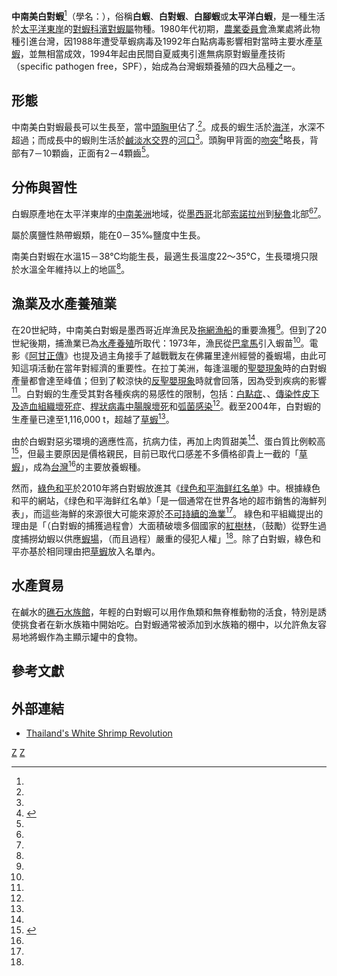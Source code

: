 {{noteTA
|1=zh-cn:厄尔尼诺;zh-hk:厄爾尼諾;zh-tw:聖嬰;
}}
{{Speciesbox
| taxon = Litopenaeus vannamei
| image = Litopenaeus vannamei specimen.jpg
| image_caption = 
| authority = (Boone, 1931) <ref>{{ITIS |id=551682 |taxon=''Litopenaeus vannamei'' (Boone, 1931) |accessdate=2011-06-08}}</ref>
| synonyms = 
*''Penaeus vannamei'' <small>Boone, 1931</small>（原來組合）
}}
'''中南美白對蝦'''<ref name=cyc />（學名：{{lang|la|'''''Litopenaeus vannamei'''''}}），俗稱'''白蝦'''、'''白對蝦'''、'''白腳蝦'''或'''太平洋白蝦'''，是一種生活於[[太平洋東岸|太平洋東岸]]的[[對蝦科|對蝦科]][[濱對蝦屬|濱對蝦屬]]物種。1980年代初期，[[行政院農業委員會|農業委員會]]漁業處將此物種引進台灣，因1988年遭受草蝦病毒及1992年白點病毒影響相對當時主要水產[[草蝦|草蝦]]，並無相當成效，1994年起由民間自夏威夷引進無病原對蝦量產技術（specific pathogen free，SPF），始成為台灣蝦類養殖的四大品種之一。

==形態==
中南美白對蝦最長可以生長至{{convert|23|cm}}，當中[[頭胸甲|頭胸甲]]佔了{{convert|9|cm|abbr=on}}.<ref name="FAO"/>。成長的蝦生活於[[海洋|海洋]]，水深不超過{{convert|72|m}}；而成長中的蝦則生活於[[鹹淡水交界|鹹淡水交界]]的[[河口|河口]]<ref name="FAO"/>。頭胸甲背面的[[吻突|吻突]]<ref>{{cite web |author=[[龍德屏|龍德屏]] |url=http://lungtp.com/animalia/c_deggecc.html |title=蝦的外形 |work=龍德屏老師個人網頁 |accessdate=2016-11-14 |date=2012-12-23 |language=zh-hant |archive-date=2020-11-29 |archive-url=https://web.archive.org/web/20201129004228/http://lungtp.com/animalia/c_deggecc.html |dead-url=no }}</ref>略長，背部有7－10顆齒，正面有2－4顆齒<ref name="FAO"/>。

==分佈與習性==
白蝦原產地在太平洋東岸的[[中美洲|中]][[南美洲|南美洲]]地域，從[[墨西哥|墨西哥]]北部[[索諾拉州|索諾拉州]]到[[秘魯|秘魯]]北部<ref name=cyc /><ref name="FAO" />。

屬於廣鹽性熱帶蝦類，能在0－35‰鹽度中生長。

南美白對蝦在水溫15－38℃均能生長，最適生長溫度22～35℃，生長環境只限於水溫全年維持{{convert|20|C|F}}以上的地區<ref name="CASIP"/>。

==漁業及水產養殖業==
在20世紀時，中南美白對蝦是墨西哥近岸漁民及[[拖網漁船|拖網漁船]]的重要漁獲<ref name="FAO"/>。但到了20世紀後期，捕漁業已為[[水產養殖業|水產養殖]]所取代：1973年，漁民從[[巴拿馬|巴拿馬]]引入蝦苗<ref name="CASIP" />。電影《[[阿甘正傳|阿甘正傳]]》也提及過主角接手了越戰戰友在佛羅里達州經營的養蝦場，由此可知這項活動在當年對經濟的重要性。在拉丁美洲，每逢溫暖的[[聖嬰現象|聖嬰現象]]時的白對蝦產量都會達至峰值；但到了較涼快的[[反聖嬰現象|反聖嬰現象]]時就會回落，因為受到疾病的影響<ref name="CASIP"/>。白對蝦的生產受其對各種疾病的易感性的限制，包括：[[白點症病毒|白點症]]、{{le|陶拉綜合症|Taura syndrome}}、[[傳染性皮下及造血組織壞死症|傳染性皮下及造血組織壞死症]]、[[桿狀病毒中腸腺壞死|桿狀病毒中腸腺壞死]]和[[弧菌屬|弧菌感染]]<ref name="CASIP"/>。截至2004年，白對蝦的生產量已達至1,116,000 t，超越了[[草蝦|草蝦]]<ref name="CASIP"/>。

由於白蝦對惡劣環境的適應性高，抗病力佳，再加上肉質甜美<ref name=cyc />、蛋白質比例較高<ref>{{cite episode |episode=第三集：台南、台南 |series=[[煒哥的味道|煒哥的味道]] |station=[[翡翠台|翡翠台]] |date=2016-10-19 |accessdate=2016-11-11 |language=zh-yue }}</ref>，但最主要原因是價格親民，目前已取代口感差不多價格卻貴上一截的「[[草蝦|草蝦]]」，成為[[台灣|台灣]]<ref name=cyc />的主要放養蝦種。

然而，[[綠色和平|綠色和平]]於2010年將白對蝦放進其《[[绿色和平海鲜红名单|绿色和平海鲜红名单]]》中。根據綠色和平的網站，《绿色和平海鲜红名单》「是一個通常在世界各地的超市銷售的海鮮列表」，而這些海鮮的來源很大可能來源於[[非可持續漁業方法|不可持續的漁業]]<ref name="redlist" />。
綠色和平組織提出的理由是「（白對蝦的捕獲過程會）大面積破壞多個國家的[[紅樹林|紅樹林]]，（鼓勵）從野生過度捕撈幼蝦以供應[[蝦場|蝦場]]，（而且過程）嚴重的侵犯人權」<ref name=redlist/>。除了白對蝦，綠色和平亦基於相同理由把[[草蝦|草蝦]]放入名單內。

==水產貿易==

在鹹水的[[礁石水族館|礁石水族館]]，年輕的白對蝦可以用作魚類和無脊椎動物的活食，特別是誘使挑食者在新水族箱中開始吃。白對蝦通常被添加到水族箱的棚中，以允許魚友容易地將蝦作為主顯示罐中的食物。

==參考文獻==
{{TaxonIds |worms=247789 |itis=551682 |eol=1036948 |ncbi=6689}}
{{reflist|32em|refs=
<ref name="CASIP">{{cite web |url=http://www.fao.org/fishery/culturedspecies/Litopenaeus_vannamei/en |work=Cultured Aquatic Species Information Programme |title=''Penaeus vannamei'' (Boone, 1931) |publisher=[[Food_and_Agriculture_Organization|Food and Agriculture Organization]] |accessdate=June 8, 2011}}</ref>
<ref name=cyc>{{cite web |url=http://www.nses.cyc.edu.tw/html/fish/__47.html |title=白蝦 |accessdate=2016-11-14 |language=Zh-hant }}</ref>
<ref name="FAO">{{cite web |url=http://www.fao.org/fishery/species/3404/en |work=Species Fact Sheets |title=''Penaeus vannamei'' (Boone, 1931) |publisher=[[Food_and_Agriculture_Organization|Food and Agriculture Organization]] |accessdate=2011-06-08 |language=en }}</ref>
<ref name="redlist">{{cite web |url=http://www.greenpeace.org/international/en/campaigns/oceans/seafood |title=Greenpeace International Seafood Red list |publisher=[[綠色和平|綠色和平]] |language=en }}</ref>
}}

==外部連結==
{{commonscat |Litopenaeus vannamei| ''Litopenaeus vannamei''}}
*[https://web.archive.org/web/20111216094327/http://www.hihealthshrimp.com/pdf/gaa-wyban-may07.pdf Thailand's White Shrimp Revolution]
{{Edible crustaceans}}
{{Taxonbar}}

[[Category:1931年描述的动物|Z]]
[[Category:滨对虾属|Z]]